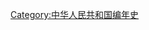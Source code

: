 {{Commons category|2023 in China}}
{{Year in country category|2|0|2|3|中國|亞洲||}}
[[Category:中华人民共和国编年史|Category:中华人民共和国编年史]]